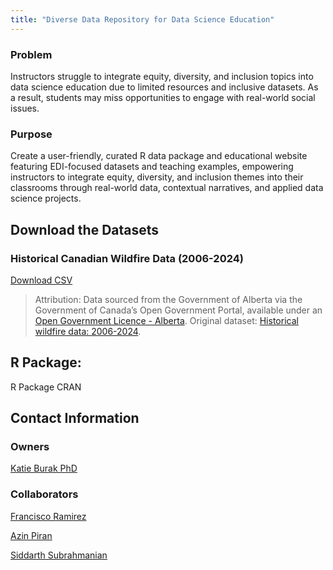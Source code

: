 ```yaml
---
title: "Diverse Data Repository for Data Science Education"
---
```


### Problem
Instructors struggle to integrate equity, diversity, and inclusion topics into data science education due to limited resources and inclusive datasets. As a result, students may miss opportunities to engage with real-world social issues.

### Purpose
Create a user-friendly, curated R data package and educational website featuring EDI-focused datasets and teaching examples, empowering instructors to integrate equity, diversity, and inclusion themes into their classrooms through real-world data, contextual narratives, and applied data science projects.

## Download the Datasets 

### Historical Canadian Wildfire Data (2006-2024)

<div class="button-container">
  <a href="notebooks/datasets/wildfire.csv" download class="download-button">
    Download CSV
  </a>
</div>

> Attribution: Data sourced from the Government of Alberta via the Government of Canada's Open Government Portal, available under an [Open Government Licence - Alberta](https://open.alberta.ca/licence). Original dataset: [Historical wildfire data: 2006-2024](https://open.canada.ca/data/en/dataset/a221e7a0-4f46-4be7-9c5a-e29de9a3447e).

## R Package:

R Package CRAN

## Contact Information
### Owners

[Katie Burak PhD](https://github.com/katieburak)

### Collaborators
[Francisco Ramirez](https://github.com/fraramfra)

[Azin Piran](https://github.com/AzinPiran)

[Siddarth Subrahmanian](https://github.com/siddart-1)

